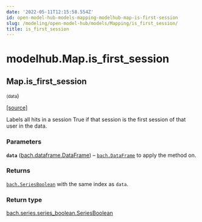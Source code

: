 ```yaml
---
date: '2022-05-11T12:15:58.554Z'
id: open-model-hub-models-mapping-modelhub-map-is-first-session
slug: /modeling/open-model-hub/models/Mapping/is_first_session/
title: is_first_session
---
```


# modelhub.Map.is_first_session

<div className="method">

## <span className="additional-name">Map.</span><span className="name">is_first_session</span>

<small className="parameter-list">(<span className="parameter" id="data">data</span></small>)


&#8203;<span className="view-source">[[source]](https://github.com/objectiv/objectiv-analytics/blob/main/modelhub/modelhub/map.py)</span>

<div className="content">

Labels all hits in a session True if that session is the first session of that user in the data.


### Parameters

**`data`** ([bach.dataframe.DataFrame](/modeling/bach/api-reference/DataFrame/index.mdx)) – [`bach.DataFrame`](/modeling/bach/api-reference/DataFrame/index.mdx) to apply the method on.



### Returns

[`bach.SeriesBoolean`](/modeling/bach/api-reference/Series/Boolean/index.mdx) with the same index as `data`.



### Return type

[bach.series.series_boolean.SeriesBoolean](/modeling/bach/api-reference/Series/Boolean/index.mdx)



</div>


</div>
